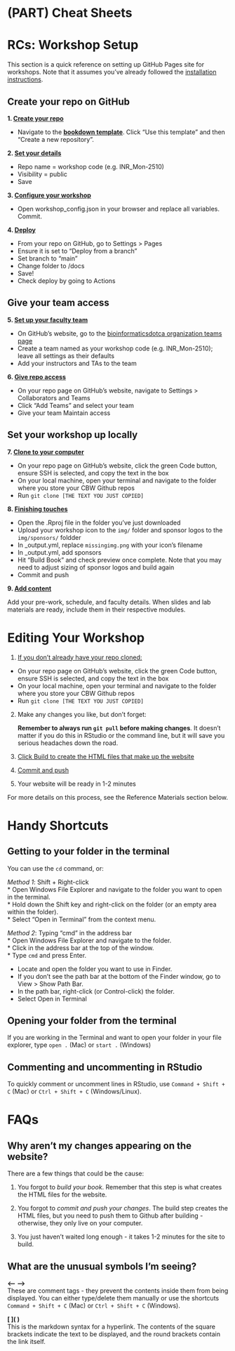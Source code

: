# (PART) Cheat Sheets {-}

# RCs: Workshop Setup {#rc-cheatsheet}
This section is a quick reference on setting up GitHub Pages site for workshops. Note that it assumes you've already followed the [installation instructions](#installs).

## Create your repo on GitHub
**1. [Create your repo](#create-repo)**

* Navigate to the **<a href="https://github.com/cbw-dev/bookdown-template" target="_blank">bookdown template</a>**. Click "Use this template" and then "Create a new repository". 

**2. [Set your details](#create-repo)**  

* Repo name = workshop code (e.g. INR_Mon-2510)
* Visibility = public
* Save

**3. [Configure your workshop](#configure-details)**  

* Open workshop_config.json in your browser and replace all variables. Commit.

**4. [Deploy](#deploy-website)**  

* From your repo on GitHub, go to Settings > Pages
* Ensure it is set to "Deploy from a branch"
* Set branch to "main"
* Change folder to /docs
* Save!
* Check deploy by going to Actions

## Give your team access
**5. [Set up your faculty team](#faculty-team)**  

* On GitHub's website, go to the [bioinformaticsdotca organization teams page](https://github.com/orgs/bioinformaticsdotca/teams)
* Create a team named as your workshop code (e.g. INR_Mon-2510); leave all settings as their defaults
* Add your instructors and TAs to the team

**6. [Give repo access](#faculty-team)**  

* On your repo page on GitHub's website, navigate to Settings > Collaborators and Teams
* Click "Add Teams" and select your team
* Give your team Maintain access

## Set your workshop up locally
**7. [Clone to your computer](#clone)**  

* On your repo page on GitHub's website, click the green Code button, ensure SSH is selected, and copy the text in the box
* On your local machine, open your terminal and navigate to the folder where you store your CBW Github repos
* Run ``git clone [THE TEXT YOU JUST COPIED]``

**8. [Finishing touches](#finishing-touches)**  

* Open the .Rproj file in the folder you've just downloaded
* Upload your workshop icon to the ``img/`` folder and sponsor logos to the ``img/sponsors/`` foldder
* In _output.yml, replace ``missingimg.png`` with your icon's filename
* In _output.yml, add sponsors
* Hit "Build Book" and check preview once complete. Note that you may need to adjust sizing of sponsor logos and build again
* Commit and push

**9. [Add content](#whats-next)**

Add your pre-work, schedule, and faculty details. When slides and lab materials are ready, include them in their respective modules.

# Editing Your Workshop {#editing-cheatsheet}
1.  [If you don't already have your repo cloned:](#clone)

* On your repo page on GitHub's website, click the green Code button, ensure SSH is selected, and copy the text in the box
* On your local machine, open your terminal and navigate to the folder where you store your CBW Github repos
* Run ``git clone [THE TEXT YOU JUST COPIED]``

2.  Make any changes you like, but don't forget:

    :::: {.callout type="red" title="Remember to pull first!" style="subtle" icon="fas fa-circle-info"}
    
    **Remember to always run `git pull` before making changes**. It doesn't matter if you do this in RStudio or the command line, but it will save you serious headaches down the road.
    
    ::::

3.  [Click Build to create the HTML files that make up the website](#finishing-touches)

4.  [Commit and push](#finishing-touches)

5.  Your website will be ready in 1-2 minutes

For more details on this process, see the Reference Materials section below.

# Handy Shortcuts {#handy-shortcuts}

## Getting to your folder in the terminal
You can use the `cd` command, or:

:::: {.callout type="gray" title="Windows" collapsible="true" style="plain" icon="fas fa-circle-info"}

*Method 1*: Shift + Right-click  
* Open Windows File Explorer and navigate to the folder you want to open in the terminal.  
* Hold down the Shift key and right-click on the folder (or an empty area within the folder).  
* Select "Open in Terminal" from the context menu.   
  
*Method 2*: Typing "cmd" in the address bar  
* Open Windows File Explorer and navigate to the folder.  
* Click in the address bar at the top of the window.  
* Type `cmd` and press Enter.

::::

:::: {.callout type="gray" title="Mac" collapsible="true" style="plain" icon="fas fa-circle-info"}

* Locate and open the folder you want to use in Finder. 
* If you don't see the path bar at the bottom of the Finder window, go to View > Show Path Bar. 
* In the path bar, right-click (or Control-click) the folder. 
* Select Open in Terminal

::::


## Opening your folder from the terminal
If you are working in the Terminal and want to open your folder in your file explorer, type `open .` (Mac) or `start .` (Windows)

## Commenting and uncommenting in RStudio {#commenting}
To quickly comment or uncomment lines in RStudio, use `Command + Shift + C` (Mac) or `Ctrl + Shift + C` (Windows/Linux).


# FAQs {#faq}

## Why aren't my changes appearing on the website? {#changes-not-appearing}
There are a few things that could be the cause:

1.  You forgot to *build your book*. Remember that this step is what creates the HTML files for the website.

2.  You forgot to *commit and push your changes*. The build step creates the HTML files, but you need to push them to Github after building - otherwise, they only live on your computer.

3.  You just haven't waited long enough - it takes 1-2 minutes for the site to build.

## What are the unusual symbols I'm seeing? {#comments}

**<-- -->**  
These are comment tags - they prevent the contents inside them from being displayed. You can either type/delete them manually or use the shortcuts `Command + Shift + C` (Mac) or `Ctrl + Shift + C` (Windows).

**\[ ]( )**  
This is the markdown syntax for a hyperlink. The contents of the square brackets indicate the text to be displayed, and the round brackets contain the link itself.
